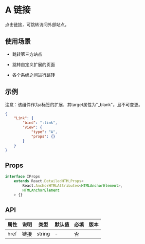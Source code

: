 # A 链接

点击链接，可跳转访问外部站点。

## 使用场景

- 跳转第三方站点

- 跳转自定义扩展的页面

- 各个系统之间进行跳转

## 示例

<Notice type='warning'>注意：该组件作为a标签的扩展，其target属性为"_blank"，且不可变更。</Notice>

```json
{
	"Link": {
		"bind": ":link",
		"view": {
			"type": "A",
			"props": {}
		}
	}
}
```

## Props

```ts
interface IProps
	extends React.DetailedHTMLProps<
		React.AnchorHTMLAttributes<HTMLAnchorElement>,
		HTMLAnchorElement
	> {}
```

## API

| 属性 | 说明 | 类型   | 默认值 | 必填 | 版本 |
| ---- | ---- | ------ | ------ | ---- | ---- |
| href | 链接 | string | -      | 否   |      |

